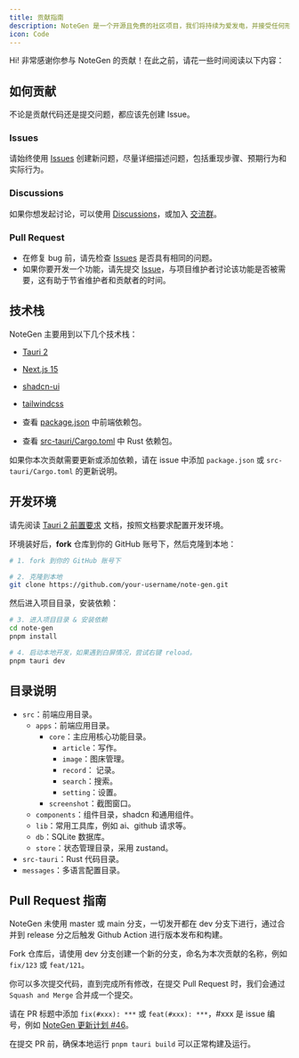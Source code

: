 ```yaml
---
title: 贡献指南
description: NoteGen 是一个开源且免费的社区项目，我们将持续为爱发电，并接受任何形式的贡献。
icon: Code
---
```


Hi! 非常感谢你参与 NoteGen 的贡献！在此之前，请花一些时间阅读以下内容：

## 如何贡献

不论是贡献代码还是提交问题，都应该先创建 Issue。

### Issues

请始终使用 [Issues](https://github.com/codexu/note-gen/issues) 创建新问题，尽量详细描述问题，包括重现步骤、预期行为和实际行为。

### Discussions

如果你想发起讨论，可以使用 [Discussions](https://github.com/codexu/note-gen/discussions)，或加入 [交流群](https://github.com/codexu/note-gen/discussions/110)。

### Pull Request

- 在修复 bug 前，请先检查 [Issues](https://github.com/codexu/note-gen/issues) 是否具有相同的问题。
- 如果你要开发一个功能，请先提交 [Issue](https://github.com/codexu/note-gen/issues)，与项目维护者讨论该功能是否被需要，这有助于节省维护者和贡献者的时间。

## 技术栈

NoteGen 主要用到以下几个技术栈：

- [Tauri 2](https://v2.tauri.app/)
- [Next.js 15](https://nextjs.org/)
- [shadcn-ui](https://ui.shadcn.com/)
- [tailwindcss](https://tailwindcss.com/)
  
- 查看 [package.json](https://github.com/codexu/note-gen/blob/dev/package.json) 中前端依赖包。
- 查看 [src-tauri/Cargo.toml](https://github.com/codexu/note-gen/blob/dev/src-tauri/Cargo.toml) 中 Rust 依赖包。

如果你本次贡献需要更新或添加依赖，请在 issue 中添加 `package.json` 或 `src-tauri/Cargo.toml` 的更新说明。

## 开发环境

请先阅读 [Tauri 2 前置要求](https://v2.tauri.app/zh-cn/start/prerequisites/) 文档，按照文档要求配置开发环境。

环境装好后，**fork** 仓库到你的 GitHub 账号下，然后克隆到本地：

```bash
# 1. fork 到你的 GitHub 账号下

# 2. 克隆到本地
git clone https://github.com/your-username/note-gen.git
```

然后进入项目目录，安装依赖：

```bash
# 3. 进入项目目录 & 安装依赖
cd note-gen
pnpm install

# 4. 启动本地开发，如果遇到白屏情况，尝试右键 reload。
pnpm tauri dev
```

## 目录说明

- `src`：前端应用目录。
  - `apps`：前端应用目录。
    - `core`：主应用核心功能目录。
      - `article`：写作。
      - `image`：图床管理。
      - `record`： 记录。
      - `search`：搜索。
      - `setting`：设置。
    - `screenshot`：截图窗口。
  - `components`：组件目录，shadcn 和通用组件。
  - `lib`：常用工具库，例如 ai、github 请求等。
  - `db`：SQLite 数据库。
  - `store`：状态管理目录，采用 zustand。
- `src-tauri`：Rust 代码目录。
- `messages`：多语言配置目录。

## Pull Request 指南

NoteGen 未使用 master 或 main 分支，一切发开都在 dev 分支下进行，通过合并到 release 分之后触发 Github Action 进行版本发布和构建。

Fork 仓库后，请使用 dev 分支创建一个新的分支，命名为本次贡献的名称，例如 `fix/123` 或 `feat/121`。

你可以多次提交代码，直到完成所有修改，在提交 Pull Request 时，我们会通过 `Squash and Merge`  合并成一个提交。

请在 PR 标题中添加 `fix(#xxx): ***` 或 `feat(#xxx): ***`，#xxx 是 issue 编号，例如 [NoteGen 更新计划 #46](https://github.com/codexu/note-gen/issues/46)。

在提交 PR 前，确保本地运行 `pnpm tauri build` 可以正常构建及运行。